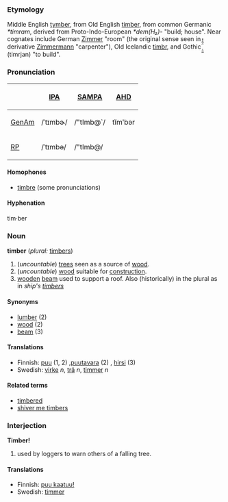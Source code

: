 ===Etymology===
Middle English [[tymber]], from Old English [[timber]], from common Germanic ''*timram'', derived from Proto-Indo-European ''*dem(H₂)-'' "build; house".  Near cognates include German [[Zimmer]] "room" (the original sense seen in derivative [[Zimmermann]] "carpenter"), Old Icelandic [[timbr]], and Gothic [[̹̼̰̈́͂̾̽]] (timrjan) "to build".  

===Pronunciation===
{| border=1 cellpadding=5
! !! [[w:IPA|IPA]] !! [[w:SAMPA|SAMPA]] !! [[AHD]]
|-
! [[GenAm]]
| /ˈtɪmbɚ/ || /"tImb@`/ || tĭmʹbər
|-
! [[RP]]
| /ˈtɪmbə/ || /"tImb@/ 
|}

====Homophones====
*[[timbre]] (some pronunciations)

====Hyphenation====
tim·ber

===Noun===
'''timber''' (''plural:'' [[timbers]])

# (''uncountable'') [[tree]]s seen as a source of [[wood]].
# (''uncountable'') [[wood]] suitable for [[construction]].
# [[wooden]] [[beam]] used to support a roof. Also (historically) in the plural as in ''ship's [[timbers]]''

====Synonyms====
*[[lumber]] (2)
*[[wood]] (2)
*[[beam]] (3)

==== Translations ====
*Finnish: [[puu]] (1, 2) ,[[puutavara]] (2) , [[hirsi]] (3)
*Swedish: [[virke]] ''n'', [[trä]] ''n'', [[timmer]] ''n''

====Related terms====
*[[timbered]]
*[[shiver me timbers]]

===Interjection===
'''Timber!'''

# used by loggers to warn others of a falling tree.

==== Translations ====
*Finnish: [[puu kaatuu!]]
*Swedish: [[timmer]]